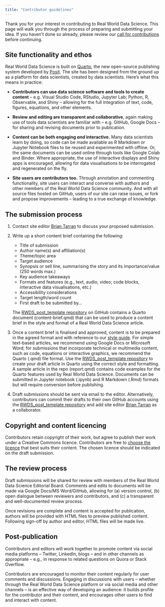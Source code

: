 ```yaml
---
title: "Contributor guidelines"
---
```

Thank you for your interest in contributing to Real World Data Science. This page will walk you through the process of preparing and submitting your idea. If you haven't done so already, please review our [call for contributions](call-for-contributions.qmd) before continuing.

## Site functionality and ethos
Real World Data Science is built on [Quarto](https://quarto.org/), the new open-source publishing system developed by [Posit](https://posit.co/). The site has been designed from the ground up as a platform for data scientists, created by data scientists. Here’s what this means in practice:  

* **Contributors can use data science software and tools to create content** -- e.g. Visual Studio Code, RStudio, Jupyter Lab; Python, R, Observable, and Shiny -- allowing for the full integration of text, code, figures, equations, and other elements. 

* **Review and editing are transparent and collaborative**, again making use of tools data scientists are familiar with -- e.g. GitHub, Google Docs -- for sharing and revising documents prior to publication. 

* **Content can be both engaging *and* interactive.** Many data scientists learn by doing, so code can be made available as R Markdown or Jupyter Notebook files to be reused and experimented with offline. Or, the same documents can be used online through tools like Google Colab and Binder. Where appropriate, the use of interactive displays and Shiny apps is encouraged, allowing for data visualisations to be interrogated and regenerated on the fly.  

* **Site users are contributors too.** Through annotation and commenting functionality, site users can interact and converse with authors and other members of the Real World Data Science community. And with all source files hosted on GitHub, users of our site can raise issues, or fork and propose improvements -- leading to a true exchange of knowledge. 

## The submission process
1. Contact site editor [Brian Tarran](mailto:b.tarran@rss.org.uk) to discuss your proposed submission.

2. Write up a short content brief containing the following:
    + Title of submission
    + Author name(s) and affiliation(s)
    + Theme/topic area
    + Target audience 
    + Synopsis or sell line, summarising the story and its importance/value (250 words max.) 
    + Key audience takeaways 
    + Formats and features (e.g., text, audio, video; code blocks, interactive data visualisations, etc.) 
    + Accessibility considerations 
    + Target length/word count 
    + First draft to be submitted by...

    The [RWDS_post_template repository](https://github.com/finnoh/RWDS_post_template) on GitHub contains a Quarto document (content-brief.qmd) that can be used to produce a content brief in the style and format of a Real World Data Science article.

3. Once a content brief is finalised and approved, content is to be prepared in the agreed format and with reference to our [style guide](style-guide.qmd). For simple text-based articles, we recommend using Google Docs or Microsoft Word; for submissions that incorporate technical or multimedia content, such as code, equations or interactive graphics, we recommend the Quarto (.qmd) file format. Use the [RWDS_post_template repository](https://github.com/finnoh/RWDS_post_template) to create your draft article in Quarto using the correct style and formatting. A sample article in the repo (report.qmd) contains code examples for the Quarto features used by Real World Data Science. Documents can be submitted in Jupyter notebook (.ipynb) and R Markdown (.Rmd) formats but will require conversion before publishing.

4. Draft submissions should be sent via email to the editor. Alternatively, contributors can commit their drafts to their own GitHub accounts using the [RWDS_post_template repository](https://github.com/finnoh/RWDS_post_template) and add site editor [Brian Tarran](https://github.com/brtarran) as a collaborator. 

## Copyright and content licencing 
Contributors retain copyright of their work, but agree to publish their work under a Creative Commons licence. Contributors are free to [choose the licence](https://creativecommons.org/choose/) that best suits their content. The chosen licence should be indicated on the draft submission.

## The review process
Draft submissions will be shared for review with members of the Real World Data Science Editorial Board. Comments and edits to documents will be made via Google Docs/MS Word/GitHub, allowing for (a) version control, (b) open dialogue between reviewers and contributors, and (c) a transparent and well-documented review process. 

Once revisions are complete and content is accepted for publication, authors will be provided with HTML files to preview published content. Following sign-off by author and editor, HTML files will be made live.

## Post-publication
Contributors and editors will work together to promote content via social media platforms -- Twitter, LinkedIn, blogs -- and in other channels as appropriate -- e.g., in response to related questions on Quora or Stack Overflow. 

Contributors are encouraged to monitor their content regularly for user comments and discussions. Engaging in discussions with users -- whether through the Real World Data Science platform or via social media and other channels -- is an effective way of developing an audience: it builds profile for the contributor and their content, and encourages other users to find and interact with content. 

<!-- Real World Data Science will also promote new content regularly via a newsletter, which users of the platform can sign up to receive. We will also look to partner with other newsletter publishers so that Real World Data Science content is featured within their mailings. -->
